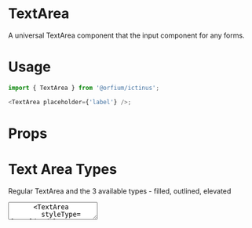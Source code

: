 
<Meta title="Design System/TextArea" component={TextArea} />

# TextArea

A universal TextArea component that the input component for any forms.

# Usage

```js
import { TextArea } from '@orfium/ictinus';

<TextArea placeholder={'label'} />;
```

# Props

<Props of={TextArea} />

# Text Area Types

Regular TextArea and the 3 available types - filled, outlined, elevated

<Preview>
  <Story name="Text Area Types">
    <Stack>
      <TextArea
        styleType={'filled'}
        placeholder={'placeholder here'}
      />
      <TextArea
        styleType={'outlined'}
        placeholder={'placeholder here'}
      />
      <TextArea
        styleType={'elevated'}
        placeholder={'placeholder here'}
      />
    </Stack>
  </Story>
</Preview>

# Text Area Sizing

Regular TextArea and how to change size with cols and rows

<Preview>
  <Story name="Text Area Sizes">
    <Stack>
      <TextArea
        placeholder={'Label'}
        styleType={'outlined'}
        cols={10}
        rows={10}
      />
      <TextArea
        placeholder={'Label'}
        styleType={'outlined'}
        cols={35}
        rows={20}
      />
    </Stack>
  </Story>
</Preview>

# TextArea disabled with label
Regular TextArea disabled with label

<Preview>
  <Story name="TextArea disabled with label">
    <Stack>
      <TextArea
        disabled
        placeholder={'Label'}
        styleType={'filled'}
      />
      <TextArea
        disabled
        placeholder={'Label'}
        styleType={'outlined'}
      />
      <TextArea
        disabled
        placeholder={'Label'}
        styleType={'elevated'}
      />
    </Stack>
  </Story>
</Preview>

# TextArea with Label and Statuses

Regular TextArea with Label and Statuses. Error and Hint are shown below for all 3 types filled, outlined, elevated

<Preview>
  <Story name="TextArea with label and statuses" parameters={{ decorators: [withKnobs] }}>
    <Stack>
      <Stack>
        <TextArea
          hintMsg={text('custom error message', 'Error in Text Area')}
          placeholder={'Label'}
          status={'error'}
          styleType={'filled'}
        />
        <TextArea
          hintMsg={text('custom error message', 'Error in Text Area')}
          placeholder={'Label'}
          status={'error'}
          styleType={'outlined'}
        />
        <TextArea
          hintMsg={text('custom error message', 'Error in Text Area')}
          placeholder={'Label'}
          status={'error'}
          styleType={'elevated'}
        />
      </Stack>
      <Stack>
        <TextArea
          hintMsg={text('custom error message', 'Error in Text Area')}
          placeholder={'Label'}
          status={'hint'}
          styleType={'filled'}
        />
        <TextArea
          hintMsg={text('custom error message', 'Error in Text Area')}
          placeholder={'Label'}
          status={'hint'}
          styleType={'outlined'}
        />
        <TextArea
          hintMsg={text('custom error message', 'Error in Text Area')}
          placeholder={'Label'}
          status={'hint'}
          styleType={'elevated'}
        />
      </Stack>
    </Stack>
  </Story>
</Preview>

# Text Area with KNOBS

Regular Text Area with KNOBS

<Preview>
  <Story name="Text Area with KNOBS" parameters={{ decorators: [withKnobs] }}>
    <Stack>
      <TextArea
        placeholder={text('Label', 'Label')}
        disabled={boolean('Disabled', false)}
        styleType={select('Style', ['filled', 'outlined', 'elevated'], 'filled')}
        hintMsg={text('custom hint message', 'Hint in Text Area')}
        status={select('status', ['hint', 'error', 'normal'], 'normal')}
      />
    </Stack>
  </Story>
</Preview>
